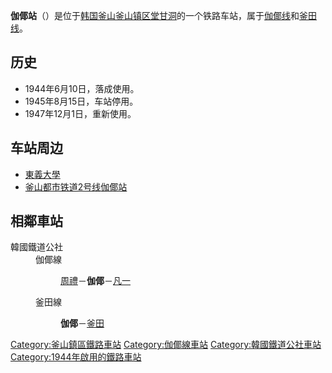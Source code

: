 {{NoteTA |G1=Railway |G2=Transport}}
{{about|韓國鐵道公社的鐵路車站|釜山交通公社的地鐵站|伽倻站 (釜山地鐵)}}
{{Infobox station
|livery     = {{韓國鐵道路線色|KR}}
|name       = 伽倻站
|eng_name   = Gaya
|image      = Korail0gaya.JPG
|caption    =
|hangul     = 가야역
|hanja      = 伽倻驛
|rr         = Gaya-yeok
|mr         = 
|distance   = 5.1km（[[伽倻線|伽倻線]]）
|lines      = {{ubl|[[伽倻線|伽倻線]]|[[釜田線|釜田線]]}}
|address    = {{KOR}}[[釜山廣域市|釜山廣域市]][[釜山鎮區|釜山鎮區]]{{link-ko|白楊大路|백양대로}}91
|operator   = [[韩国铁道公社|韩国铁道公社]]
|structure  = 地面車站
|platform   = 
|opened     = 1944年6月10日
|passengers = 
|pass_year  = 
|adjacent   = {{Adjacent stations|system1=韓國鐵道公社
|line1=伽倻線|left1=周禮|right1=凡一|note-left1=3.2km|note-right1=3.2km
|line2=釜田線|left2=|right2=釜田|note-left2=|note-right2=2.2km
}}
}}

'''伽倻站'''（{{kor|諺=가야역|漢=伽倻驛|羅=Gaya yeok|f=y}}）是位于[[韩国|韩国]][[釜山|釜山]][[釜山镇区|釜山镇区]][[堂甘洞|堂甘洞]]的一个铁路车站，属于[[伽倻线|伽倻线]]和[[釜田线|釜田线]]。

== 历史 ==
*1944年6月10日，落成使用。
*1945年8月15日，车站停用。
*1947年12月1日，重新使用。

== 车站周边 ==
*[[東義大學|東義大學]]
*[[釜山都市铁道2号线|釜山都市铁道2号线]][[伽倻站_(釜山交通公社)|伽倻站]]

== 相鄰車站 ==
;韓國鐵道公社
:伽倻線
::[[周禮站_(韓國鐵道公社)|周禮]]－'''伽倻'''－[[凡一站_(韓國鐵道公社)|凡一]]
:釜田線
::'''伽倻'''－[[釜田站_(韓國鐵道公社)|釜田]]

{{伽倻线}}
{{釜田线}}

[[Category:釜山鎮區鐵路車站|Category:釜山鎮區鐵路車站]]
[[Category:伽倻線車站|Category:伽倻線車站]]
[[Category:韓國鐵道公社車站|Category:韓國鐵道公社車站]]
[[Category:1944年啟用的鐵路車站|Category:1944年啟用的鐵路車站]]